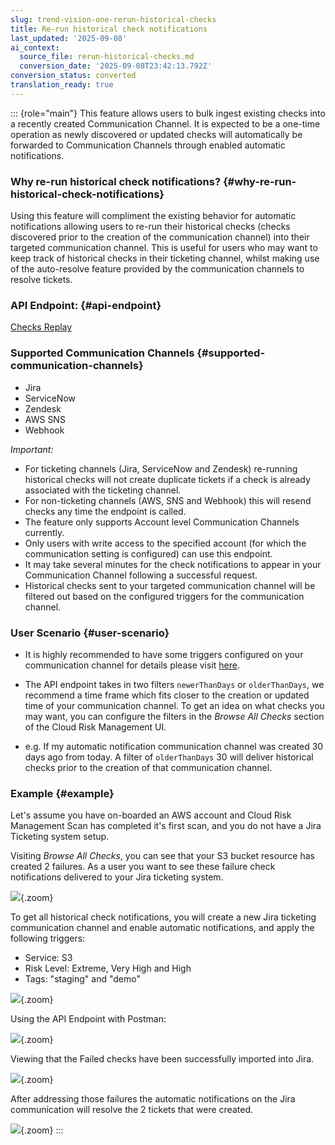 ```yaml
---
slug: trend-vision-one-rerun-historical-checks
title: Re-run historical check notifications
last_updated: '2025-09-08'
ai_context:
  source_file: rerun-historical-checks.md
  conversion_date: '2025-09-08T23:42:13.792Z'
conversion_status: converted
translation_ready: true
---
```


::: {role="main"}
This feature allows users to bulk ingest existing checks into a recently created Communication Channel. It is expected to be a one-time operation as newly discovered or updated checks will automatically be forwarded to Communication Channels through enabled automatic notifications.

### Why re-run historical check notifications? {#why-re-run-historical-check-notifications}

Using this feature will compliment the existing behavior for automatic notifications allowing users to re-run their historical checks (checks discovered prior to the creation of the communication channel) into their targeted communication channel. This is useful for users who may want to keep track of historical checks in their ticketing channel, whilst making use of the auto-resolve feature provided by the communication channels to resolve tickets.

### API Endpoint: {#api-endpoint}

[Checks Replay](https://automation.trendmicro.com/cloudone/conformity/)

### Supported Communication Channels {#supported-communication-channels}

- Jira
- ServiceNow
- Zendesk
- AWS SNS
- Webhook

*Important:*

- For ticketing channels (Jira, ServiceNow and Zendesk) re-running historical checks will not create duplicate tickets if a check is already associated with the ticketing channel.
- For non-ticketing channels (AWS, SNS and Webhook) this will resend checks any time the endpoint is called.
- The feature only supports Account level Communication Channels currently.
- Only users with write access to the specified account (for which the communication setting is configured) can use this endpoint.
- It may take several minutes for the check notifications to appear in your Communication Channel following a successful request.
- Historical checks sent to your targeted communication channel will be filtered out based on the configured triggers for the communication channel.

### User Scenario {#user-scenario}

- It is highly recommended to have some triggers configured on your communication channel for details please visit [here](communication-triggers.mdx).

- The API endpoint takes in two filters `newerThanDays` or `olderThanDays`, we recommend a time frame which fits closer to the creation or updated time of your communication channel. To get an idea on what checks you may want, you can configure the filters in the *Browse All Checks* section of the Cloud Risk Management UI.

- e.g. If my automatic notification communication channel was created 30 days ago from today. A filter of `olderThanDays` 30 will deliver historical checks prior to the creation of that communication channel.

### Example {#example}

Let's assume you have on-boarded an AWS account and Cloud Risk Management Scan has completed it's first scan, and you do not have a Jira Ticketing system setup.

Visiting *Browse All Checks*, you can see that your S3 bucket resource has created 2 failures. As a user you want to see these failure check notifications delivered to your Jira ticketing system.

![](/images/replay-checks-browse-all-checks=5ed0a319-dee5-4f3a-8ab6-f9d2f3f691c7.webp){.zoom}

To get all historical check notifications, you will create a new Jira ticketing communication channel and enable automatic notifications, and apply the following triggers:

- Service: S3
- Risk Level: Extreme, Very High and High
- Tags: "staging" and "demo"

![](/images/replay-checks-jira-setup=adcdfbd7-8a3d-4e72-8a8f-754431b13117.webp){.zoom}

Using the API Endpoint with Postman:

![](/images/replay-checks-postman-request=f0aad26e-aca7-40b8-9700-b9f9196d7419.webp){.zoom}

Viewing that the Failed checks have been successfully imported into Jira.

![](/images/replay-checks-imported-into-jira-created=cb3410a6-8067-4955-a9d0-a7731863185c.webp){.zoom}

After addressing those failures the automatic notifications on the Jira communication will resolve the 2 tickets that were created.

![](/images/replay-checks-imported-into-jira-resolved=b40f4a94-a95e-435b-806e-d81f7ff35977.webp){.zoom}
:::
